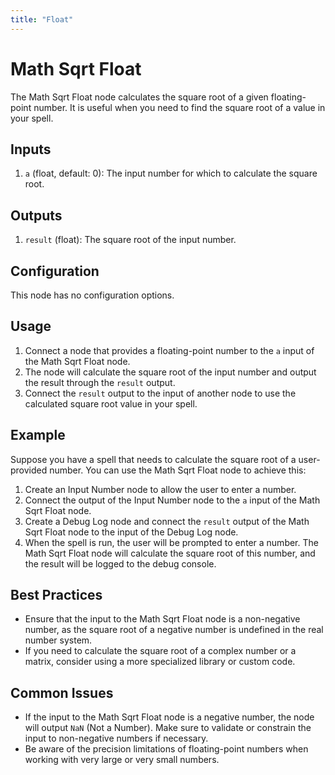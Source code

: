 ```yaml
---
title: "Float"
---
```


# Math Sqrt Float

The Math Sqrt Float node calculates the square root of a given floating-point number. It is useful when you need to find the square root of a value in your spell.

## Inputs

1. `a` (float, default: 0): The input number for which to calculate the square root.

## Outputs

1. `result` (float): The square root of the input number.

## Configuration

This node has no configuration options.

## Usage

1. Connect a node that provides a floating-point number to the `a` input of the Math Sqrt Float node.
2. The node will calculate the square root of the input number and output the result through the `result` output.
3. Connect the `result` output to the input of another node to use the calculated square root value in your spell.

## Example

Suppose you have a spell that needs to calculate the square root of a user-provided number. You can use the Math Sqrt Float node to achieve this:

1. Create an Input Number node to allow the user to enter a number.
2. Connect the output of the Input Number node to the `a` input of the Math Sqrt Float node.
3. Create a Debug Log node and connect the `result` output of the Math Sqrt Float node to the input of the Debug Log node.
4. When the spell is run, the user will be prompted to enter a number. The Math Sqrt Float node will calculate the square root of this number, and the result will be logged to the debug console.

## Best Practices

- Ensure that the input to the Math Sqrt Float node is a non-negative number, as the square root of a negative number is undefined in the real number system.
- If you need to calculate the square root of a complex number or a matrix, consider using a more specialized library or custom code.

## Common Issues

- If the input to the Math Sqrt Float node is a negative number, the node will output `NaN` (Not a Number). Make sure to validate or constrain the input to non-negative numbers if necessary.
- Be aware of the precision limitations of floating-point numbers when working with very large or very small numbers.